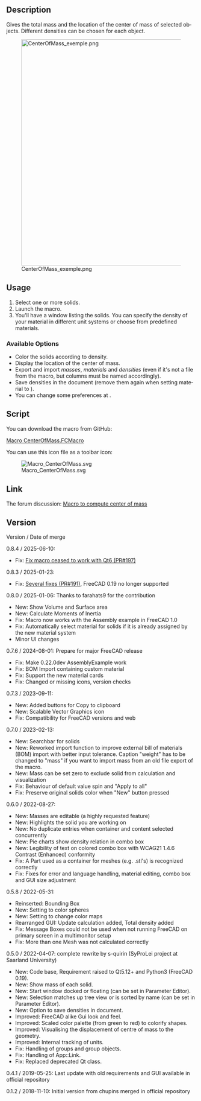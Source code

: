 <languages/>

<div lang="en" dir="ltr" class="mw-content-ltr">
{{Macro
|Name=Macro CenterOfMass
|Description=Compute and show the center of mass for multiple solids.
|Author=Schupins, SyProLei, s-quirin, farahats9
|Version=0.8.4
|Date=2025-05-23
|FCVersion=0.20 and above
}}
</div>

<div lang="en" dir="ltr" class="mw-content-ltr">
==Description==
</div>

<div lang="en" dir="ltr" class="mw-content-ltr">
Gives the total mass and the location of the center of mass of selected objects. Different densities can be chosen for each object.
</div>

{{Codeextralink|https://raw.githubusercontent.com/FreeCAD/FreeCAD-macros/master/Information/CenterOfMass.FCMacro}}

[[File:CenterOfMass_exemple.png|600px]]

<div lang="en" dir="ltr" class="mw-content-ltr">
==Usage==
</div>

<div lang="en" dir="ltr" class="mw-content-ltr">
# Select one or more solids.
# Launch the macro.
# You'll have a window listing the solids. You can specify the density of your material in different unit systems or choose from predefined materials.
</div>

<div lang="en" dir="ltr" class="mw-content-ltr">
===Available Options===
</div>

<div lang="en" dir="ltr" class="mw-content-ltr">
* Color the solids according to density.
* Display the location of the center of mass.
* Export and import ''masses'', ''materials'' and ''densities'' (even if it's not a {{FileName|.csv}} file from the macro, but columns must be named accordingly).
* Save densities in the document (remove them again when setting material to {{ComboBox|default}}).
* You can change some preferences at {{MenuCommand|Tools → Edit parameters → Preferences → Macros}}.
</div>

<div lang="en" dir="ltr" class="mw-content-ltr">
==Script==
</div>

<div lang="en" dir="ltr" class="mw-content-ltr">
You can download the macro from GitHub:
</div>
[https://github.com/FreeCAD/FreeCAD-macros/blob/master/Information/CenterOfMass.FCMacro Macro CenterOfMass.FCMacro]

<div lang="en" dir="ltr" class="mw-content-ltr">
You can use this icon file as a toolbar icon:
</div>
[[File:Macro_CenterOfMass.svg]]

<div lang="en" dir="ltr" class="mw-content-ltr">
==Link==
</div>

<div lang="en" dir="ltr" class="mw-content-ltr">
The forum discussion: [https://forum.freecad.org/viewtopic.php?f=24&t=31883 Macro to compute center of mass]
</div>

<div lang="en" dir="ltr" class="mw-content-ltr">
==Version==
</div>

<div lang="en" dir="ltr" class="mw-content-ltr">
Version / Date of merge
</div>

<div lang="en" dir="ltr" class="mw-content-ltr">
0.8.4 / 2025-06-10:
* Fix: [https://github.com/FreeCAD/FreeCAD-macros/pull/197 Fix macro ceased to work with Qt6 (PR#197)]
</div>

<div lang="en" dir="ltr" class="mw-content-ltr">
0.8.3 / 2025-01-23:
* Fix: [https://github.com/FreeCAD/FreeCAD-macros/pull/191 Several fixes (PR#191)], FreeCAD 0.19 no longer supported
</div>

<div lang="en" dir="ltr" class="mw-content-ltr">
0.8.0 / 2025-01-06: Thanks to farahats9 for the contribution
* New: Show Volume and Surface area
* New: Calculate Moments of Inertia
* Fix: Macro now works with the Assembly example in FreeCAD 1.0
* Fix: Automatically select material for solids if it is already assigned by the new material system
* Minor UI changes
</div>

<div lang="en" dir="ltr" class="mw-content-ltr">
0.7.6 / 2024-08-01: Prepare for major FreeCAD release
* Fix: Make 0.22.0dev AssemblyExample work
* Fix: BOM Import containing custom material
* Fix: Support the new material cards
* Fix: Changed or missing icons, version checks
</div>

<div lang="en" dir="ltr" class="mw-content-ltr">
0.7.3 / 2023-09-11:
* New: Added buttons for Copy to clipboard
* New: Scalable Vector Graphics icon
* Fix: Compatibility for FreeCAD versions and web
</div>

<div lang="en" dir="ltr" class="mw-content-ltr">
0.7.0 / 2023-02-13:
* New: Searchbar for solids
* New: Reworked import function to improve external bill of materials (BOM) import with better input tolerance. Caption "weight" has to be changed to "mass" if you want to import mass from an old file export of the macro.
* New: Mass can be set zero to exclude solid from calculation and visualization
* Fix: Behaviour of default value spin and "Apply to all"
* Fix: Preserve original solids color when "New" button pressed
</div>

<div lang="en" dir="ltr" class="mw-content-ltr">
0.6.0 / 2022-08-27:
* New: Masses are editable (a highly requested feature)
* New: Highlights the solid you are working on
* New: No duplicate entries when container and content selected concurrently
* New: Pie charts show density relation in combo box
* New: Legibility of text on colored combo box with WCAG21 1.4.6 Contrast (Enhanced) conformity
* Fix: A Part used as a container for meshes (e.g. .stl's) is recognized correctly
* Fix: Fixes for error and language handling, material editing, combo box and GUI size adjustment
</div>

<div lang="en" dir="ltr" class="mw-content-ltr">
0.5.8 / 2022-05-31:
* Reinserted: Bounding Box
* New: Setting to color spheres
* New: Setting to change color maps
* Rearranged GUI: Update calculation added, Total density added
* Fix: Message Boxes could not be used when not running FreeCAD on primary screen in a multimonitor setup
* Fix: More than one Mesh was not calculated correctly
</div>

<div lang="en" dir="ltr" class="mw-content-ltr">
0.5.0 / 2022-04-07: complete rewrite by s-quirin (SyProLei project at Saarland University)
* New: Code base, Requirement raised to Qt5.12+ and Python3 (FreeCAD 0.19).
* New: Show mass of each solid.
* New: Start window docked or floating (can be set in Parameter Editor).
* New: Selection matches up tree view or is sorted by name (can be set in Parameter Editor).
* New: Option to save densities in document.
* Improved: FreeCAD alike Gui look and feel.
* Improved: Scaled color palette (from green to red) to colorify shapes.
* Improved: Visualising the displacement of centre of mass to the geometry.
* Improved: Internal tracking of units.
* Fix: Handling of groups and group objects.
* Fix: Handling of App::Link.
* Fix: Replaced deprecated Qt class.
</div>

<div lang="en" dir="ltr" class="mw-content-ltr">
0.4.1 / 2019-05-25: Last update with old requirements and GUI available in official repository
</div>

<div lang="en" dir="ltr" class="mw-content-ltr">
0.1.2 / 2018-11-10: Initial version from chupins merged in official repository
</div>